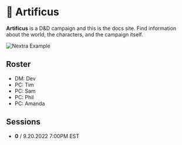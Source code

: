
# 🐉 Artificus

**Artificus** is a D&D campaign and this is the docs site. Find information about the world, the characters, and the campaign itself.

<Bleed>![Nextra Example](../public/scenes/life-tree-5.png)</Bleed>

 ## Roster

 - DM: Dev 
 - PC: Tim
 - PC: Sam
 - PC: Phil
 - PC: Amanda

## Sessions

- **0** / 9.20.2022 7:00PM EST

